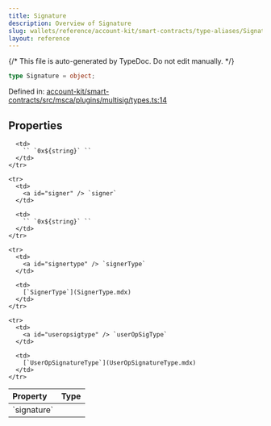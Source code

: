 ```yaml
---
title: Signature
description: Overview of Signature
slug: wallets/reference/account-kit/smart-contracts/type-aliases/Signature
layout: reference
---
```


{/* This file is auto-generated by TypeDoc. Do not edit manually. */}

```ts
type Signature = object;
```

Defined in: [account-kit/smart-contracts/src/msca/plugins/multisig/types.ts:14](https://github.com/alchemyplatform/aa-sdk/blob/17aad1f572375d42a06c7e3238078a88a435d459/account-kit/smart-contracts/src/msca/plugins/multisig/types.ts#L14)

## Properties

<table>
  <thead>
    <tr>
      <th align="left">Property</th>
      <th align="left">Type</th>
    </tr>
  </thead>

  <tbody>
    <tr>
      <td>
        <a id="signature" /> `signature`
      </td>

      <td>
        `` `0x${string}` ``
      </td>
    </tr>

    <tr>
      <td>
        <a id="signer" /> `signer`
      </td>

      <td>
        `` `0x${string}` ``
      </td>
    </tr>

    <tr>
      <td>
        <a id="signertype" /> `signerType`
      </td>

      <td>
        [`SignerType`](SignerType.mdx)
      </td>
    </tr>

    <tr>
      <td>
        <a id="useropsigtype" /> `userOpSigType`
      </td>

      <td>
        [`UserOpSignatureType`](UserOpSignatureType.mdx)
      </td>
    </tr>

  </tbody>
</table>
